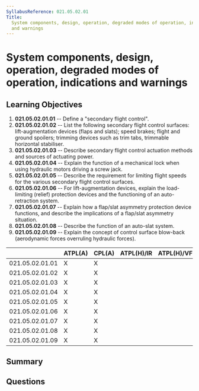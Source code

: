 ```yaml
---
SyllabusReference: 021.05.02.01
Title:
  System components, design, operation, degraded modes of operation, indications
  and warnings
---
```


# System components, design, operation, degraded modes of operation, indications and warnings

## Learning Objectives

1. **021.05.02.01.01** -- Define a "secondary flight control".
2. **021.05.02.01.02** -- List the following secondary flight control surfaces:
   lift-augmentation devices (flaps and slats); speed brakes; flight and ground
   spoilers; trimming devices such as trim tabs, trimmable horizontal
   stabiliser.
3. **021.05.02.01.03** -- Describe secondary flight control actuation methods
   and sources of actuating power.
4. **021.05.02.01.04** -- Explain the function of a mechanical lock when using
   hydraulic motors driving a screw jack.
5. **021.05.02.01.05** -- Describe the requirement for limiting flight speeds
   for the various secondary flight control surfaces.
6. **021.05.02.01.06** -- For lift-augmentation devices, explain the
   load-limiting (relief) protection devices and the functioning of an
   auto-retraction system.
7. **021.05.02.01.07** -- Explain how a flap/slat asymmetry protection device
   functions, and describe the implications of a flap/slat asymmetry situation.
8. **021.05.02.01.08** -- Describe the function of an auto-slat system.
9. **021.05.02.01.09** -- Explain the concept of control surface blow-back
   (aerodynamic forces overruling hydraulic forces).

|                 | ATPL(A) | CPL(A) | ATPL(H)/IR | ATPL(H)/VFR | CPL(H) | IR  | CBIR(A) |
| --------------- | ------- | ------ | ---------- | ----------- | ------ | --- | ------- |
| 021.05.02.01.01 | X       | X      |            |             |        |     |         |
| 021.05.02.01.02 | X       | X      |            |             |        |     |         |
| 021.05.02.01.03 | X       | X      |            |             |        |     |         |
| 021.05.02.01.04 | X       | X      |            |             |        |     |         |
| 021.05.02.01.05 | X       | X      |            |             |        |     |         |
| 021.05.02.01.06 | X       | X      |            |             |        |     |         |
| 021.05.02.01.07 | X       | X      |            |             |        |     |         |
| 021.05.02.01.08 | X       | X      |            |             |        |     |         |
| 021.05.02.01.09 | X       | X      |            |             |        |     |         |

## Summary

## Questions

